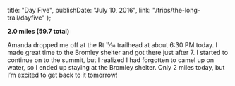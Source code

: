
  title: "Day Five",
  publishDate: "July 10, 2016",
  link: "/trips/the-long-trail/dayfive"
};


**2.0 miles (59.7 total)**

Amanda dropped me off at the Rt 11⁄30 trailhead at about 6:30 PM today. I made great time to the Bromley shelter and got there just after 7. I started to continue on to the summit, but I realized I had forgotten to camel up on water, so I ended up staying at the Bromley shelter. Only 2 miles today, but I’m excited to get back to it tomorrow!
